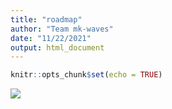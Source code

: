 ```yaml
---
title: "roadmap"
author: "Team mk-waves"
date: "11/22/2021"
output: html_document
---
```


```r
knitr::opts_chunk$set(echo = TRUE)
```

![](images/roadmap.png)